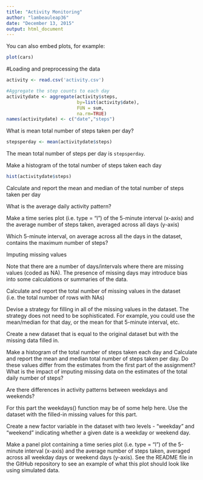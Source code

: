 ```yaml
---
title: "Activity Monitoring"
author: "lambeauleap36"
date: "December 13, 2015"
output: html_document
---
```





You can also embed plots, for example:

```r
plot(cars)
```
#Loading and preprocessing the data

```r
activity <- read.csv('activity.csv')

#Aggregate the step counts to each day
activitydate <- aggregate(activity$steps, 
                          by=list(activity$date), 
                          FUN = sum, 
                          na.rm=TRUE)
names(activitydate) <- c("date","steps")
```

What is mean total number of steps taken per day?
```r
stepsperday <- mean(activitydate$steps)
```

The mean total number of steps per day is `stepsperday`.

Make a histogram of the total number of steps taken each day
```r
hist(activitydate$steps) 
```

Calculate and report the mean and median of the total number of steps taken per day

What is the average daily activity pattern?

Make a time series plot (i.e. type = "l") of the 5-minute interval (x-axis) and the average number of steps taken, averaged across all days (y-axis)

Which 5-minute interval, on average across all the days in the dataset, contains the maximum number of steps?

Imputing missing values

Note that there are a number of days/intervals where there are missing values (coded as NA). The presence of missing days may introduce bias into some calculations or summaries of the data.

Calculate and report the total number of missing values in the dataset (i.e. the total number of rows with NAs)

Devise a strategy for filling in all of the missing values in the dataset. The strategy does not need to be sophisticated. For example, you could use the mean/median for that day, or the mean for that 5-minute interval, etc.

Create a new dataset that is equal to the original dataset but with the missing data filled in.

Make a histogram of the total number of steps taken each day and Calculate and report the mean and median total number of steps taken per day. Do these values differ from the estimates from the first part of the assignment? What is the impact of imputing missing data on the estimates of the total daily number of steps?

Are there differences in activity patterns between weekdays and weekends?

For this part the weekdays() function may be of some help here. Use the dataset with the filled-in missing values for this part.

Create a new factor variable in the dataset with two levels - "weekday" and "weekend" indicating whether a given date is a weekday or weekend day.

Make a panel plot containing a time series plot (i.e. type = "l") of the 5-minute interval (x-axis) and the average number of steps taken, averaged across all weekday days or weekend days (y-axis). See the README file in the GitHub repository to see an example of what this plot should look like using simulated data.